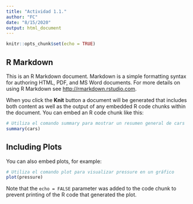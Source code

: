 ---
title: "Actividad 1.1."
author: "FC"
date: "8/15/2020"
output: html_document
---

```{r setup, include=FALSE}
knitr::opts_chunk$set(echo = TRUE)
```

## R Markdown

This is an R Markdown document. Markdown is a simple formatting syntax for authoring HTML, PDF, and MS Word documents. For more details on using R Markdown see <http://rmarkdown.rstudio.com>.

When you click the **Knit** button a document will be generated that includes both content as well as the output of any embedded R code chunks within the document. You can embed an R code chunk like this:

```{r cars}
# Utiliza el comando summary para mostrar un resumen general de cars
summary(cars)
```

## Including Plots

You can also embed plots, for example:

```{r pressure, echo=FALSE}
# Utiliza el comando plot para visualizar pressure en un gráfico
plot(pressure)
```

Note that the `echo = FALSE` parameter was added to the code chunk to prevent printing of the R code that generated the plot.
